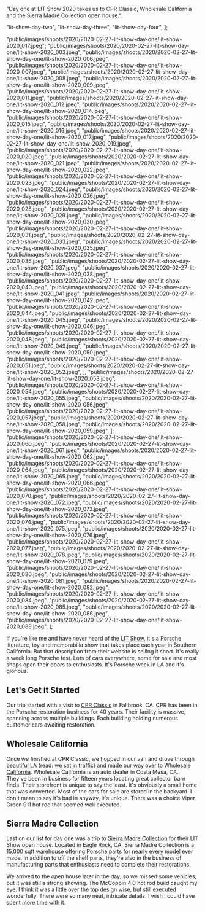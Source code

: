 
  "Day one at LIT Show 2020 takes us to CPR Classic, Wholesale California and the Sierra Madre Collection open house.";

  "lit-show-day-two",
  "lit-show-day-three",
  "lit-show-day-four",
];

  "public/images/shoots/2020/2020-02-27-lit-show-day-one/lit-show-2020_017.jpeg";
  "public/images/shoots/2020/2020-02-27-lit-show-day-one/lit-show-2020_003.jpeg",
  "public/images/shoots/2020/2020-02-27-lit-show-day-one/lit-show-2020_006.jpeg",
  "public/images/shoots/2020/2020-02-27-lit-show-day-one/lit-show-2020_007.jpeg",
  "public/images/shoots/2020/2020-02-27-lit-show-day-one/lit-show-2020_008.jpeg",
  "public/images/shoots/2020/2020-02-27-lit-show-day-one/lit-show-2020_009.jpeg",
  "public/images/shoots/2020/2020-02-27-lit-show-day-one/lit-show-2020_011.jpeg",
  "public/images/shoots/2020/2020-02-27-lit-show-day-one/lit-show-2020_012.jpeg",
  "public/images/shoots/2020/2020-02-27-lit-show-day-one/lit-show-2020_014.jpeg",
  "public/images/shoots/2020/2020-02-27-lit-show-day-one/lit-show-2020_015.jpeg",
  "public/images/shoots/2020/2020-02-27-lit-show-day-one/lit-show-2020_016.jpeg",
  "public/images/shoots/2020/2020-02-27-lit-show-day-one/lit-show-2020_017.jpeg",
  "public/images/shoots/2020/2020-02-27-lit-show-day-one/lit-show-2020_019.jpeg",
  "public/images/shoots/2020/2020-02-27-lit-show-day-one/lit-show-2020_020.jpeg",
  "public/images/shoots/2020/2020-02-27-lit-show-day-one/lit-show-2020_021.jpeg",
  "public/images/shoots/2020/2020-02-27-lit-show-day-one/lit-show-2020_022.jpeg",
  "public/images/shoots/2020/2020-02-27-lit-show-day-one/lit-show-2020_023.jpeg",
  "public/images/shoots/2020/2020-02-27-lit-show-day-one/lit-show-2020_024.jpeg",
  "public/images/shoots/2020/2020-02-27-lit-show-day-one/lit-show-2020_026.jpeg",
  "public/images/shoots/2020/2020-02-27-lit-show-day-one/lit-show-2020_028.jpeg",
  "public/images/shoots/2020/2020-02-27-lit-show-day-one/lit-show-2020_029.jpeg",
  "public/images/shoots/2020/2020-02-27-lit-show-day-one/lit-show-2020_030.jpeg",
  "public/images/shoots/2020/2020-02-27-lit-show-day-one/lit-show-2020_031.jpeg",
  "public/images/shoots/2020/2020-02-27-lit-show-day-one/lit-show-2020_033.jpeg",
  "public/images/shoots/2020/2020-02-27-lit-show-day-one/lit-show-2020_035.jpeg",
  "public/images/shoots/2020/2020-02-27-lit-show-day-one/lit-show-2020_036.jpeg",
  "public/images/shoots/2020/2020-02-27-lit-show-day-one/lit-show-2020_037.jpeg",
  "public/images/shoots/2020/2020-02-27-lit-show-day-one/lit-show-2020_038.jpeg",
  "public/images/shoots/2020/2020-02-27-lit-show-day-one/lit-show-2020_040.jpeg",
  "public/images/shoots/2020/2020-02-27-lit-show-day-one/lit-show-2020_041.jpeg",
  "public/images/shoots/2020/2020-02-27-lit-show-day-one/lit-show-2020_042.jpeg",
  "public/images/shoots/2020/2020-02-27-lit-show-day-one/lit-show-2020_044.jpeg",
  "public/images/shoots/2020/2020-02-27-lit-show-day-one/lit-show-2020_045.jpeg",
  "public/images/shoots/2020/2020-02-27-lit-show-day-one/lit-show-2020_046.jpeg",
  "public/images/shoots/2020/2020-02-27-lit-show-day-one/lit-show-2020_048.jpeg",
  "public/images/shoots/2020/2020-02-27-lit-show-day-one/lit-show-2020_049.jpeg",
  "public/images/shoots/2020/2020-02-27-lit-show-day-one/lit-show-2020_050.jpeg",
  "public/images/shoots/2020/2020-02-27-lit-show-day-one/lit-show-2020_051.jpeg",
  "public/images/shoots/2020/2020-02-27-lit-show-day-one/lit-show-2020_052.jpeg",
];
  "public/images/shoots/2020/2020-02-27-lit-show-day-one/lit-show-2020_053.jpeg",
  "public/images/shoots/2020/2020-02-27-lit-show-day-one/lit-show-2020_054.jpeg",
  "public/images/shoots/2020/2020-02-27-lit-show-day-one/lit-show-2020_055.jpeg",
  "public/images/shoots/2020/2020-02-27-lit-show-day-one/lit-show-2020_056.jpeg",
  "public/images/shoots/2020/2020-02-27-lit-show-day-one/lit-show-2020_057.jpeg",
  "public/images/shoots/2020/2020-02-27-lit-show-day-one/lit-show-2020_058.jpeg",
  "public/images/shoots/2020/2020-02-27-lit-show-day-one/lit-show-2020_059.jpeg",
];
  "public/images/shoots/2020/2020-02-27-lit-show-day-one/lit-show-2020_060.jpeg",
  "public/images/shoots/2020/2020-02-27-lit-show-day-one/lit-show-2020_061.jpeg",
  "public/images/shoots/2020/2020-02-27-lit-show-day-one/lit-show-2020_062.jpeg",
  "public/images/shoots/2020/2020-02-27-lit-show-day-one/lit-show-2020_064.jpeg",
  "public/images/shoots/2020/2020-02-27-lit-show-day-one/lit-show-2020_065.jpeg",
  "public/images/shoots/2020/2020-02-27-lit-show-day-one/lit-show-2020_066.jpeg",
  "public/images/shoots/2020/2020-02-27-lit-show-day-one/lit-show-2020_070.jpeg",
  "public/images/shoots/2020/2020-02-27-lit-show-day-one/lit-show-2020_072.jpeg",
  "public/images/shoots/2020/2020-02-27-lit-show-day-one/lit-show-2020_073.jpeg",
  "public/images/shoots/2020/2020-02-27-lit-show-day-one/lit-show-2020_074.jpeg",
  "public/images/shoots/2020/2020-02-27-lit-show-day-one/lit-show-2020_075.jpeg",
  "public/images/shoots/2020/2020-02-27-lit-show-day-one/lit-show-2020_076.jpeg",
  "public/images/shoots/2020/2020-02-27-lit-show-day-one/lit-show-2020_077.jpeg",
  "public/images/shoots/2020/2020-02-27-lit-show-day-one/lit-show-2020_078.jpeg",
  "public/images/shoots/2020/2020-02-27-lit-show-day-one/lit-show-2020_079.jpeg",
  "public/images/shoots/2020/2020-02-27-lit-show-day-one/lit-show-2020_080.jpeg",
  "public/images/shoots/2020/2020-02-27-lit-show-day-one/lit-show-2020_081.jpeg",
  "public/images/shoots/2020/2020-02-27-lit-show-day-one/lit-show-2020_082.jpeg",
  "public/images/shoots/2020/2020-02-27-lit-show-day-one/lit-show-2020_084.jpeg",
  "public/images/shoots/2020/2020-02-27-lit-show-day-one/lit-show-2020_085.jpeg",
  "public/images/shoots/2020/2020-02-27-lit-show-day-one/lit-show-2020_086.jpeg",
  "public/images/shoots/2020/2020-02-27-lit-show-day-one/lit-show-2020_088.jpeg",
];

If you're like me and have never heard of the [LIT Show](https://www.lalitandtoyshow.com/), it's a Porsche literature, toy and memorabilia show that takes place each year in Southern California. But that description from their website is selling it short. It's really a week long Porsche fest. Lots of cars everywhere, some for sale and most shops open their doors to enthusiasts. It's Porsche week in LA and it's glorious.

## Let's Get it Started

Our trip started with a visit to [CPR Classic](https://www.cprclassic.com/) in Fallbrook, CA. CPR has been in the Porsche restoration business for 40 years. Their facility is massive, spanning across multiple buildings. Each building holding numerous customer cars awaiting restoration.

## Wholesale California

Once we finished at CPR Classic, we hopped in our van and drove through beautiful LA (read: we sat in traffic) and made our way over to [Wholesale California](https://wholesalecalifornia.com/). Wholesale California is an auto dealer in Costa Mesa, CA. They've been in business for fifteen years locating great collector barn finds. Their storefront is unique to say the least. It's obviously a small home that was converted. Most of the cars for sale are stored in the backyard. I don't mean to say it's bad in anyway, it's unique. There was a choice Viper Green 911 hot rod that seemed well executed.

## Sierra Madre Collection

Last on our list for day one was a trip to [Sierra Madre Collection](https://sierramadrecollection.com/) for their LIT Show open house. Located in Eagle Rock, CA, Sierra Madre Collection is a 15,000 sqft warehouse offering Porsche parts for nearly every model ever made. In addition to off the shelf parts, they're also in the business of manufacturing parts that enthusiasts need to complete their restorations.

We arrived to the open house later in the day, so we missed some vehicles, but it was still a strong showing. The McCoppin 4.0 hot rod build caught my eye. I think it was a little over the top design wise, but still executed wonderfully. There were so many neat, intricate details. I wish I could have spent more time with it.
